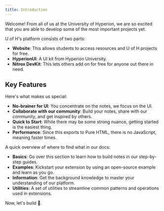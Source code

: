 ```yaml
---
title: Introduction
---
```


Welcome! From all of us at the University of Hyperion, 
we are so excited that you are able to develop some of the most important projects yet.

U of H's platform consists of two parts:
- **Website**: This allows students to access resources and U of H projects for free.
- **HyperionUI**: A UI kit from Hyperion University.
- **Nitrox DevKit**: <Badge text='Experimental' variant='danger'/> This lets others add on for free for anyone out there in need.

## Key Features
Here's what makes us special:

- **No-brainer for UI**: You concentrate on the notes, we focus on the UI.
- **Collaborate with our community**: Build your notes, share with our community, and get inspired by others.
- **Quick to Start**: While there may be some strong nuance, getting started is the easiest thing.
- **Performance**: Since this exports to Pure HTML, there is no JavaScript, meaning faster times.

A quick overview of where to find what in our docs:
- **Basics**: Go over this section to learn how to build notes in our step-by-step guides.
- **Examples**: Kickstart your extension by using an open-source example and learn as you go.
- **Information**: Get the background knowledge to master your understanding of our platform.
- **Utilities**: A set of utilities to streamline common patterns and operations used in extensions.

Now, let's build 💪.
